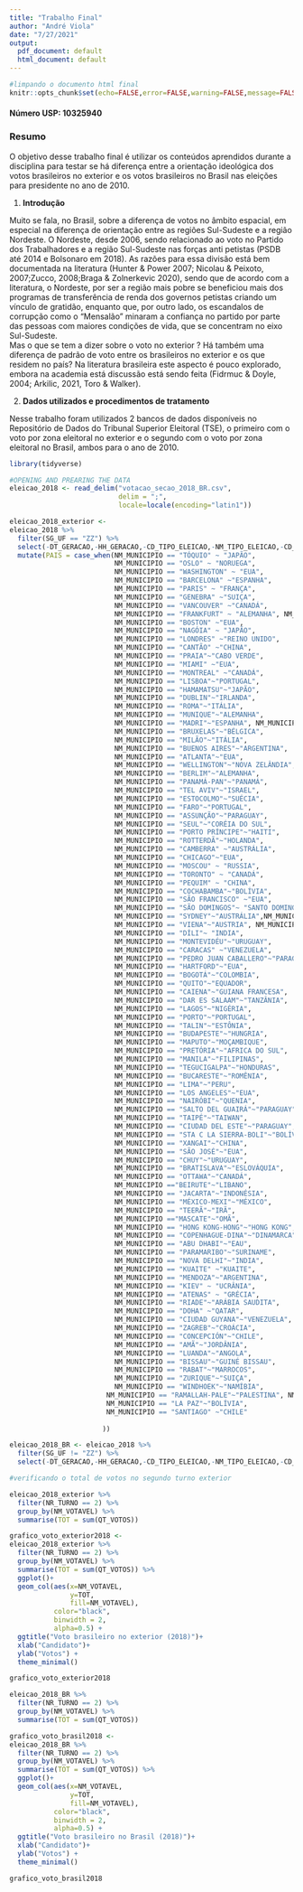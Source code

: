 ```yaml
---
title: "Trabalho Final"
author: "André Viola"
date: "7/27/2021"
output:
  pdf_document: default
  html_document: default
---
```


```r
#limpando o documento html final
knitr::opts_chunk$set(echo=FALSE,error=FALSE,warning=FALSE,message=FALSE)
```

#### Número USP: 10325940

### Resumo 

O objetivo desse trabalho final é utilizar os conteúdos aprendidos durante a disciplina para testar se há diferença entre a orientação ideológica dos votos brasileiros no exterior e os votos brasileiros no Brasil nas eleições para presidente no ano de 2010. 

1.    **Introdução** 

Muito se fala, no Brasil, sobre a diferença de votos no âmbito espacial, em especial na diferença de orientação entre as regiões Sul-Sudeste e a região Nordeste. O Nordeste, desde 2006, sendo relacionado ao voto no Partido dos Trabalhadores e a região Sul-Sudeste nas forças anti petistas (PSDB até 2014 e Bolsonaro em 2018). As razões para essa divisão está bem documentada na literatura (Hunter & Power 2007; Nicolau & Peixoto, 2007;Zucco, 2008;Braga & Zolnerkevic 2020), sendo que de acordo com a literatura, o Nordeste, por ser a região mais pobre se beneficiou mais dos programas de transferência de renda dos governos petistas criando um vínculo de gratidão, enquanto que, por outro lado, os escandalos de corrupção como o "Mensalão" minaram a confiança no partido por parte das pessoas com maiores condições de vida, que se concentram no eixo Sul-Sudeste.  
Mas o que se tem a dizer sobre o voto no exterior ? Há também uma diferença de padrão de voto entre os brasileiros no exterior e os que residem no país? Na literatura brasileira este aspecto é pouco explorado, embora na academia está discussão está sendo feita  (Fidrmuc & Doyle, 2004; Arkilic, 2021, Toro & Walker). 

2.    **Dados utilizados e procedimentos de tratamento**

Nesse trabalho foram utilizados 2 bancos de dados disponíveis no Repositório de Dados do Tribunal Superior Eleitoral (TSE), o primeiro com o voto por zona eleitoral no exterior e o segundo com o voto por zona eleitoral no Brasil, ambos para o ano de 2010.



```r
library(tidyverse)
```


```r
#OPENING AND PREARING THE DATA
eleicao_2018 <- read_delim("votacao_secao_2018_BR.csv",
                           delim = ";",
                           locale=locale(encoding="latin1"))

eleicao_2018_exterior <-                            
eleicao_2018 %>%
  filter(SG_UF == "ZZ") %>%
  select(-DT_GERACAO,-HH_GERACAO,-CD_TIPO_ELEICAO,-NM_TIPO_ELEICAO,-CD_ELEICAO,-DT_ELEICAO,-TP_ABRANGENCIA,-NM_UE,-NR_SECAO,-CD_CARGO,-SG_UE) %>%
  mutate(PAIS = case_when(NM_MUNICIPIO == "TÓQUIO" ~ "JAPÃO",
                          NM_MUNICIPIO == "OSLO" ~ "NORUEGA",
                          NM_MUNICIPIO == "WASHINGTON" ~ "EUA",
                          NM_MUNICIPIO == "BARCELONA" ~"ESPANHA",
                          NM_MUNICIPIO == "PARIS" ~ "FRANÇA",
                          NM_MUNICIPIO == "GENEBRA" ~"SUIÇA",
                          NM_MUNICIPIO == "VANCOUVER" ~"CANADÁ",
                          NM_MUNICIPIO == "FRANKFURT" ~ "ALEMANHA", NM_MUNICIPIO == "NOVA YORK" ~ "EUA",
                          NM_MUNICIPIO == "BOSTON" ~"EUA",
                          NM_MUNICIPIO == "NAGÓIA" ~ "JAPÃO", 
                          NM_MUNICIPIO == "LONDRES" ~"REINO UNIDO",
                          NM_MUNICIPIO == "CANTÃO" ~"CHINA",
                          NM_MUNICIPIO == "PRAIA"~"CABO VERDE",
                          NM_MUNICIPIO == "MIAMI" ~"EUA",
                          NM_MUNICIPIO == "MONTREAL" ~"CANADÁ",
                          NM_MUNICIPIO == "LISBOA"~"PORTUGAL",
                          NM_MUNICIPIO == "HAMAMATSU"~"JAPÃO",
                          NM_MUNICIPIO == "DUBLIN"~"IRLANDA",
                          NM_MUNICIPIO == "ROMA"~"ITÁLIA",
                          NM_MUNICIPIO == "MUNIQUE"~"ALEMANHA",
                          NM_MUNICIPIO == "MADRI"~"ESPANHA", NM_MUNICIPIO == "HOUSTON"~"EUA",
                          NM_MUNICIPIO == "BRUXELAS"~"BÉLGICA",
                          NM_MUNICIPIO == "MILÃO"~"ITÁLIA",
                          NM_MUNICIPIO == "BUENOS AIRES"~"ARGENTINA",
                          NM_MUNICIPIO == "ATLANTA"~"EUA",
                          NM_MUNICIPIO == "WELLINGTON"~"NOVA ZELÂNDIA",
                          NM_MUNICIPIO == "BERLIM"~"ALEMANHA",
                          NM_MUNICIPIO == "PANAMÁ-PAN"~"PANAMÁ",
                          NM_MUNICIPIO == "TEL AVIV"~"ISRAEL",
                          NM_MUNICIPIO == "ESTOCOLMO"~"SUÉCIA",
                          NM_MUNICIPIO == "FARO"~"PORTUGAL",
                          NM_MUNICIPIO == "ASSUNÇÃO"~"PARAGUAY",
                          NM_MUNICIPIO == "SEUL"~"CORÉIA DO SUL",
                          NM_MUNICIPIO == "PORTO PRÍNCIPE"~"HAITI",
                          NM_MUNICIPIO == "ROTTERDÃ"~"HOLANDA",
                          NM_MUNICIPIO == "CAMBERRA" ~"AUSTRÁLIA",
                          NM_MUNICIPIO == "CHICAGO"~"EUA",
                          NM_MUNICIPIO == "MOSCOU" ~ "RUSSIA",
                          NM_MUNICIPIO == "TORONTO" ~ "CANADÁ",
                          NM_MUNICIPIO == "PEQUIM" ~ "CHINA",
                          NM_MUNICIPIO == "COCHABAMBA"~"BOLÍVIA",
                          NM_MUNICIPIO == "SÃO FRANCISCO" ~"EUA",
                          NM_MUNICIPIO == "SÃO DOMINGOS"~ "SANTO DOMINGO",
                          NM_MUNICIPIO == "SYDNEY"~"AUSTRÁLIA",NM_MUNICIPIO == "VARSÓVIA"~"POLONIA",
                          NM_MUNICIPIO == "VIENA"~"AUSTRIA", NM_MUNICIPIO == "SINGAPURA-SING"~"SINGAPURA", 
                          NM_MUNICIPIO == "DÍLI"~ "INDIA",
                          NM_MUNICIPIO == "MONTEVIDÉU"~"URUGUAY",
                          NM_MUNICIPIO == "CARACAS" ~"VENEZUELA",
                          NM_MUNICIPIO == "PEDRO JUAN CABALLERO"~"PARAGUAY",
                          NM_MUNICIPIO == "HARTFORD"~"EUA",
                          NM_MUNICIPIO == "BOGOTÁ"~"COLOMBIA",
                          NM_MUNICIPIO == "QUITO"~"EQUADOR",
                          NM_MUNICIPIO == "CAIENA"~"GUIANA FRANCESA",
                          NM_MUNICIPIO == "DAR ES SALAAM"~"TANZÂNIA",
                          NM_MUNICIPIO == "LAGOS"~"NIGÉRIA",
                          NM_MUNICIPIO == "PORTO"~"PORTUGAL",
                          NM_MUNICIPIO == "TALIN"~"ESTÔNIA",
                          NM_MUNICIPIO == "BUDAPESTE"~"HUNGRIA",
                          NM_MUNICIPIO == "MAPUTO"~"MOÇAMBIQUE",
                          NM_MUNICIPIO == "PRETÓRIA"~"AFRICA DO SUL",
                          NM_MUNICIPIO == "MANILA"~"FILIPINAS",
                          NM_MUNICIPIO == "TEGUCIGALPA"~"HONDURAS",
                          NM_MUNICIPIO == "BUCARESTE"~"ROMÊNIA",
                          NM_MUNICIPIO == "LIMA"~"PERU",
                          NM_MUNICIPIO == "LOS ANGELES"~"EUA",
                          NM_MUNICIPIO == "NAIRÓBI"~"QUENIA",
                          NM_MUNICIPIO == "SALTO DEL GUAIRÁ"~"PARAGUAY",
                          NM_MUNICIPIO == "TAIPÉ"~"TAIWAN",
                          NM_MUNICIPIO == "CIUDAD DEL ESTE"~"PARAGUAY",
                          NM_MUNICIPIO == "STA C LA SIERRA-BOLI"~"BOLÍVIA",
                          NM_MUNICIPIO == "XANGAI"~"CHINA",
                          NM_MUNICIPIO == "SÃO JOSÉ"~"EUA",
                          NM_MUNICIPIO == "CHUY"~"URUGUAY",
                          NM_MUNICIPIO == "BRATISLAVA"~"ESLOVÁQUIA",
                          NM_MUNICIPIO == "OTTAWA"~"CANADÁ",
                          NM_MUNICIPIO =="BEIRUTE"~"LIBANO",
                          NM_MUNICIPIO == "JACARTA"~"INDONÉSIA",
                          NM_MUNICIPIO == "MÉXICO-MEXI"~"MÉXICO",
                          NM_MUNICIPIO == "TEERÃ"~"IRÃ",
                          NM_MUNICIPIO =="MASCATE"~"OMÃ",
                          NM_MUNICIPIO == "HONG KONG-HONG"~"HONG KONG",
                          NM_MUNICIPIO == "COPENHAGUE-DINA"~"DINAMARCA",
                          NM_MUNICIPIO == "ABU DHABI"~"EAU",
                          NM_MUNICIPIO == "PARAMARIBO"~"SURINAME",
                          NM_MUNICIPIO == "NOVA DELHI"~"INDIA",
                          NM_MUNICIPIO == "KUAITE" ~"KUAITE",
                          NM_MUNICIPIO == "MENDOZA"~"ARGENTINA",
                          NM_MUNICIPIO == "KIEV" ~ "UCRÂNIA",
                          NM_MUNICIPIO == "ATENAS" ~ "GRÉCIA",
                          NM_MUNICIPIO == "RIADE"~"ARÁBIA SAUDITA",
                          NM_MUNICIPIO == "DOHA" ~"QATAR",
                          NM_MUNICIPIO == "CIUDAD GUYANA"~"VENEZUELA",
                          NM_MUNICIPIO == "ZAGREB"~"CROÁCIA",
                          NM_MUNICIPIO == "CONCEPCIÓN"~"CHILE",
                          NM_MUNICIPIO == "AMÃ"~"JORDÂNIA",
                          NM_MUNICIPIO == "LUANDA"~"ANGOLA",
                          NM_MUNICIPIO == "BISSAU"~"GUINÉ BISSAU",
                          NM_MUNICIPIO == "RABAT"~"MARROCOS",
                          NM_MUNICIPIO == "ZURIQUE"~"SUIÇA",
                          NM_MUNICIPIO == "WINDHOEK"~"NAMÍBIA",
                        NM_MUNICIPIO == "RAMALLAH-PALE"~"PALESTINA", NM_MUNICIPIO == "TUNIS"~"TUNISIA", NM_MUNICIPIO == "CIUDAD GUAYANA"~"VENEZUELA", NM_MUNICIPIO == "GUATEMALA"~"GUATEMALA", NM_MUNICIPIO == "BELGRADO"~"SÉRVIA", NM_MUNICIPIO == "ARTIGAS"~"URUGUAY",
                        NM_MUNICIPIO == "LA PAZ"~"BOLÍVIA",
                        NM_MUNICIPIO == "SANTIAGO" ~"CHILE"
                        
                       ))

eleicao_2018_BR <- eleicao_2018 %>%
  filter(SG_UF != "ZZ") %>%
  select(-DT_GERACAO,-HH_GERACAO,-CD_TIPO_ELEICAO,-NM_TIPO_ELEICAO,-CD_ELEICAO,-DT_ELEICAO,-TP_ABRANGENCIA,-NM_UE,-NR_SECAO,-CD_CARGO,-SG_UE)
```

```r
#verificando o total de votos no segundo turno exterior

eleicao_2018_exterior %>%
  filter(NR_TURNO == 2) %>%
  group_by(NM_VOTAVEL) %>%
  summarise(TOT = sum(QT_VOTOS))

grafico_voto_exterior2018 <-
eleicao_2018_exterior %>%
  filter(NR_TURNO == 2) %>%
  group_by(NM_VOTAVEL) %>%
  summarise(TOT = sum(QT_VOTOS)) %>%
  ggplot()+
  geom_col(aes(x=NM_VOTAVEL,
               y=TOT,
               fill=NM_VOTAVEL),
           color="black",
           binwidth = 2,
           alpha=0.5) +
  ggtitle("Voto brasileiro no exterior (2018)")+
  xlab("Candidato")+
  ylab("Votos") +
  theme_minimal()

grafico_voto_exterior2018
```

```r
eleicao_2018_BR %>%
  filter(NR_TURNO == 2) %>%
  group_by(NM_VOTAVEL) %>%
  summarise(TOT = sum(QT_VOTOS))

grafico_voto_brasil2018 <-
eleicao_2018_BR %>%
  filter(NR_TURNO == 2) %>%
  group_by(NM_VOTAVEL) %>%
  summarise(TOT = sum(QT_VOTOS)) %>%
  ggplot()+
  geom_col(aes(x=NM_VOTAVEL,
               y=TOT,
               fill=NM_VOTAVEL),
           color="black",
           binwidth = 2,
           alpha=0.5) +
  ggtitle("Voto brasileiro no Brasil (2018)")+
  xlab("Candidato")+
  ylab("Votos") +
  theme_minimal()

grafico_voto_brasil2018
```

